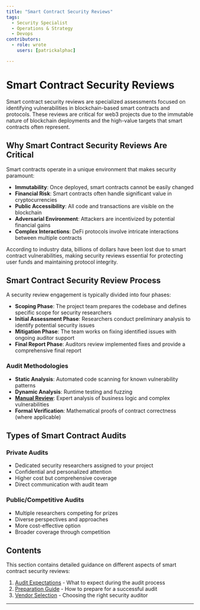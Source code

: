 ```yaml
---
title: "Smart Contract Security Reviews"
tags:
  - Security Specialist
  - Operations & Strategy
  - Devops
contributors:
  - role: wrote
    users: [patrickalphac]

---
```




<TagProvider>
<TagFilter />

# Smart Contract Security Reviews

<TagList tags={frontmatter.tags} />
<AttributionList contributors={frontmatter.contributors} />

Smart contract security reviews are specialized assessments focused on identifying vulnerabilities in blockchain-based smart contracts and protocols. These reviews are critical for web3 projects due to the immutable nature of blockchain deployments and the high-value targets that smart contracts often represent.

## Why Smart Contract Security Reviews Are Critical

Smart contracts operate in a unique environment that makes security paramount:

- **Immutability**: Once deployed, smart contracts cannot be easily changed
- **Financial Risk**: Smart contracts often handle significant value in cryptocurrencies
- **Public Accessibility**: All code and transactions are visible on the blockchain
- **Adversarial Environment**: Attackers are incentivized by potential financial gains
- **Complex Interactions**: DeFi protocols involve intricate interactions between multiple contracts

According to industry data, billions of dollars have been lost due to smart contract vulnerabilities, making security reviews essential for protecting user funds and maintaining protocol integrity.

## Smart Contract Security Review Process

A security review engagement is typically divided into four phases:

- **Scoping Phase**: The project team prepares the codebase and defines specific scope for security researchers
- **Initial Assessment Phase**: Researchers conduct preliminary analysis to identify potential security issues
- **Mitigation Phase**: The team works on fixing identified issues with ongoing auditor support
- **Final Report Phase**: Auditors review implemented fixes and provide a comprehensive final report

### Audit Methodologies

- **Static Analysis**: Automated code scanning for known vulnerability patterns
- **Dynamic Analysis**: Runtime testing and fuzzing
- [**Manual Review**](/external-security-reviews/smart-contracts/manual-review): Expert analysis of business logic and complex vulnerabilities
- **Formal Verification**: Mathematical proofs of contract correctness (where applicable)

## Types of Smart Contract Audits

### Private Audits

- Dedicated security researchers assigned to your project
- Confidential and personalized attention
- Higher cost but comprehensive coverage
- Direct communication with audit team

### Public/Competitive Audits

- Multiple researchers competing for prizes
- Diverse perspectives and approaches
- More cost-effective option
- Broader coverage through competition

## Contents

This section contains detailed guidance on different aspects of smart contract security reviews:

1. [Audit Expectations](/external-security-reviews/smart-contracts/expectation) - What to expect during the audit process
2. [Preparation Guide](/external-security-reviews/smart-contracts/preparation) - How to prepare for a successful audit
3. [Vendor Selection](/external-security-reviews/smart-contracts/vendor-selection) - Choosing the right security auditor

---

</TagProvider>
<ContributeFooter />